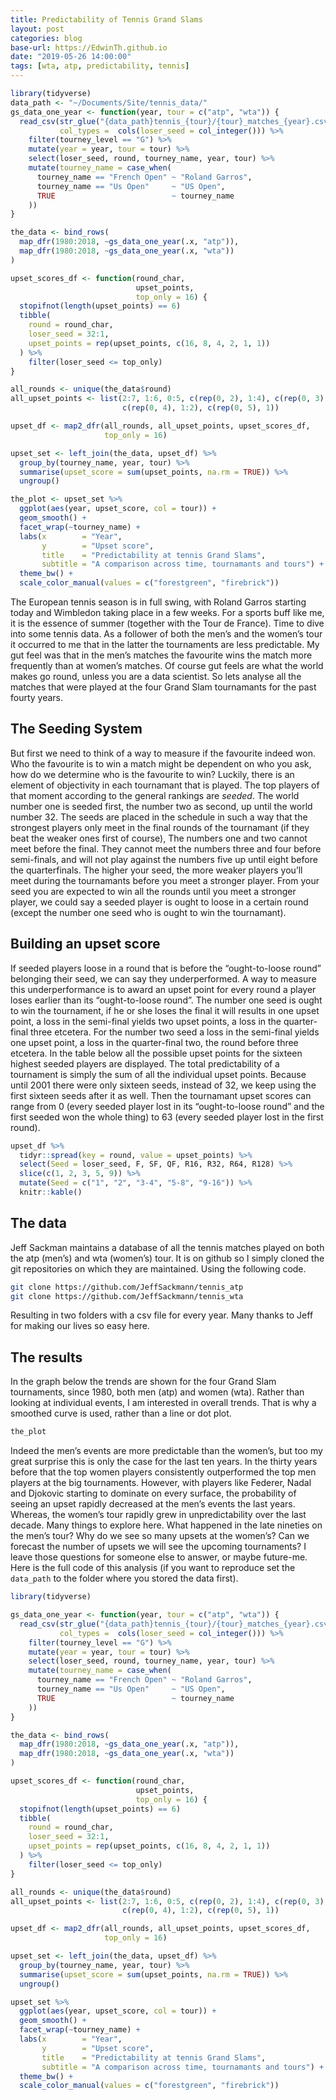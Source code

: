 ```yaml
---
title: Predictability of Tennis Grand Slams
layout: post
categories: blog
base-url: https://EdwinTh.github.io
date: "2019-05-26 14:00:00"
tags: [wta, atp, predictability, tennis]
---
```



```r
library(tidyverse)
data_path <- "~/Documents/Site/tennis_data/"
gs_data_one_year <- function(year, tour = c("atp", "wta")) {
  read_csv(str_glue("{data_path}tennis_{tour}/{tour}_matches_{year}.csv"),
           col_types =  cols(loser_seed = col_integer())) %>% 
    filter(tourney_level == "G") %>% 
    mutate(year = year, tour = tour) %>% 
    select(loser_seed, round, tourney_name, year, tour) %>% 
    mutate(tourney_name = case_when(
      tourney_name == "French Open" ~ "Roland Garros",
      tourney_name == "Us Open"     ~ "US Open",
      TRUE                          ~ tourney_name
    ))
}

the_data <- bind_rows(
  map_dfr(1980:2018, ~gs_data_one_year(.x, "atp")),
  map_dfr(1980:2018, ~gs_data_one_year(.x, "wta"))
)

upset_scores_df <- function(round_char, 
                            upset_points,
                            top_only = 16) {
  stopifnot(length(upset_points) == 6)
  tibble(
    round = round_char,
    loser_seed = 32:1,
    upset_points = rep(upset_points, c(16, 8, 4, 2, 1, 1))
  ) %>% 
    filter(loser_seed <= top_only)
}

all_rounds <- unique(the_data$round)
all_upset_points <- list(2:7, 1:6, 0:5, c(rep(0, 2), 1:4), c(rep(0, 3), 1:3), 
                         c(rep(0, 4), 1:2), c(rep(0, 5), 1))

upset_df <- map2_dfr(all_rounds, all_upset_points, upset_scores_df,
                     top_only = 16)

upset_set <- left_join(the_data, upset_df) %>% 
  group_by(tourney_name, year, tour) %>% 
  summarise(upset_score = sum(upset_points, na.rm = TRUE)) %>% 
  ungroup() 

the_plot <- upset_set %>% 
  ggplot(aes(year, upset_score, col = tour)) +
  geom_smooth() +
  facet_wrap(~tourney_name) +
  labs(x        = "Year", 
       y        = "Upset score",
       title    = "Predictability at tennis Grand Slams",
       subtitle = "A comparison across time, tournamants and tours") +
  theme_bw() +
  scale_color_manual(values = c("forestgreen", "firebrick"))
```


The European tennis season is in full swing, with Roland Garros starting today and Wimbledon taking place in a few weeks. For a sports buff like me, it is the essence of summer (together with the Tour de France). Time to dive into some tennis data. As a follower of both the men's and the women's tour it occurred to me that in the latter the tournaments are less predictable. My gut feel was that in the men's matches the favourite wins the match more frequently than at women's matches. Of course gut feels are what the world makes go round, unless you are a data scientist. So lets analyse all the matches that were played at the four Grand Slam tournamants for the past fourty years.

## The Seeding System

But first we need to think of a way to measure if the favourite indeed won. Who the favourite is to win a match might be dependent on who you ask, how do we determine who is the favourite to win? Luckily, there is an element of objectivity in each tournamant that is played. The top players of that moment according to the general rankings are *seeded*. The world number one is seeded first, the number two as second, up until the world number 32. The seeds are placed in the schedule in such a way that the strongest players only meet in the final rounds of the tournamant (if they beat the weaker ones first of course), The numbers one and two cannot meet before the final. They cannot meet the numbers three and four before semi-finals, and will not play against the numbers five up until eight before the quarterfinals. The higher your seed, the more weaker players you'll meet during the tournamants before you meet a stronger player. From your seed you are expected to win all the rounds until you meet a stronger player, we could say a seeded player is ought to loose in a certain round (except the number one seed who is ought to win the tournamant).

## Building an upset score

If seeded players loose in a round that is before the "ought-to-loose round" belonging their seed, we can say they underperformed. A way to measure this underperformance is to award an upset point for every round a player loses earlier than its "ought-to-loose round". The number one seed is ought to win the tournament, if he or she loses the final it will results in one upset point, a loss in the semi-final yields two upset points, a loss in the quarter-final three etcetera. For the number two seed a loss in the semi-final yields one upset point, a loss in the quarter-final two, the round before three etcetera. In the table below all the possible upset points for the sixteen highest seeded players are displayed. The total predictability of a tournament is simply the sum of all the individual upset points. Because until 2001 there were only sixteen seeds, instead of 32, we keep using the first sixteen seeds after it as well. Then the tournamant upset scores can range from 0 (every seeded player lost in its "ought-to-loose round" and the first seeded won the whole thing) to 63 (every seeded player lost in the first round).

```r
upset_df %>% 
  tidyr::spread(key = round, value = upset_points) %>% 
  select(Seed = loser_seed, F, SF, QF, R16, R32, R64, R128) %>% 
  slice(c(1, 2, 3, 5, 9)) %>% 
  mutate(Seed = c("1", "2", "3-4", "5-8", "9-16")) %>% 
  knitr::kable()
```

## The data

Jeff Sackman maintains a database of all the tennis matches played on both the atp (men's) and wta (women's) tour. It is on github so I simply cloned the git repositories on which they are maintained. Using the following code. 

```bash
git clone https://github.com/JeffSackmann/tennis_atp
git clone https://github.com/JeffSackmann/tennis_wta
```

Resulting in two folders with a csv file for every year. Many thanks to Jeff for making our lives so easy here.

## The results

In the graph below the trends are shown for the four Grand Slam tournaments, since 1980, both men (atp) and women (wta). Rather than looking at individual events, I am interested in overall trends. That is why a smoothed curve is used, rather than a line or dot plot. 

```r
the_plot
```

Indeed the men's events are more predictable than the women's, but too my great surprise this is only the case for the last ten years. In the thirty years before that the top women players consistently outperformed the top men players at the big tournaments. However, with players like Federer, Nadal and Djokovic starting to dominate on every surface, the probability of seeing an upset rapidly decreased at the men's events the last years. Whereas, the women's tour rapidly grew in unpredictability over the last decade. Many things to explore here. What happened in the late nineties on the men's tour? Why do we see so many upsets at the women's? Can we forecast the number of upsets we will see the upcoming tournaments? I leave those questions for someone else to answer, or maybe future-me. Here is the full code of this analysis (if you want to reproduce set the `data_path` to the folder where you stored the data first).

```r
library(tidyverse)

gs_data_one_year <- function(year, tour = c("atp", "wta")) {
  read_csv(str_glue("{data_path}tennis_{tour}/{tour}_matches_{year}.csv"),
           col_types =  cols(loser_seed = col_integer())) %>% 
    filter(tourney_level == "G") %>% 
    mutate(year = year, tour = tour) %>% 
    select(loser_seed, round, tourney_name, year, tour) %>% 
    mutate(tourney_name = case_when(
      tourney_name == "French Open" ~ "Roland Garros",
      tourney_name == "Us Open"     ~ "US Open",
      TRUE                          ~ tourney_name
    ))
}

the_data <- bind_rows(
  map_dfr(1980:2018, ~gs_data_one_year(.x, "atp")),
  map_dfr(1980:2018, ~gs_data_one_year(.x, "wta"))
)

upset_scores_df <- function(round_char, 
                            upset_points,
                            top_only = 16) {
  stopifnot(length(upset_points) == 6)
  tibble(
    round = round_char,
    loser_seed = 32:1,
    upset_points = rep(upset_points, c(16, 8, 4, 2, 1, 1))
  ) %>% 
    filter(loser_seed <= top_only)
}

all_rounds <- unique(the_data$round)
all_upset_points <- list(2:7, 1:6, 0:5, c(rep(0, 2), 1:4), c(rep(0, 3), 1:3), 
                         c(rep(0, 4), 1:2), c(rep(0, 5), 1))

upset_df <- map2_dfr(all_rounds, all_upset_points, upset_scores_df,
                     top_only = 16)

upset_set <- left_join(the_data, upset_df) %>% 
  group_by(tourney_name, year, tour) %>% 
  summarise(upset_score = sum(upset_points, na.rm = TRUE)) %>% 
  ungroup() 

upset_set %>% 
  ggplot(aes(year, upset_score, col = tour)) +
  geom_smooth() +
  facet_wrap(~tourney_name) +
  labs(x        = "Year", 
       y        = "Upset score",
       title    = "Predictability at tennis Grand Slams",
       subtitle = "A comparison across time, tournamants and tours") +
  theme_bw() +
  scale_color_manual(values = c("forestgreen", "firebrick"))
```

